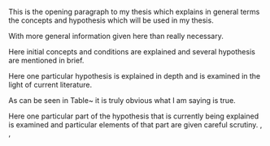\refsection
\chapter{GENERAL CONCLUSION}
\label{future-work}

This is the opening paragraph to my thesis which
explains in general terms the concepts and hypothesis
which will be used in my thesis.

With more general information given here than really
necessary.

\section{Summary And Discussion}

Here initial concepts and conditions are explained and
several hypothesis are mentioned in brief.

\subsection{Hypothesis}

Here one particular hypothesis is explained in depth
and is examined in the light of current literature.

As can be seen in Table~\ref{nothingelse} it is
truly obvious what I am saying is true.

\begin{sidewaystable} \centering
\isucaption{This table shows almost nothing but is a
sideways table and takes up a whole page by itself}
\label{nothingelse}
% Use: \begin{tabular{|lcc|} to put table in a box
\begin{tabular}{lcc} \hline
\textbf{Element} & \textbf{Control} & \textbf{Experimental} \\ \hline
Moon Rings & 1.23 & 3.38 \\
Moon Tides & 2.26 & 3.12 \\
Moon Walk & 3.33 & 9.29 \\ \hline
\end{tabular}
\end{sidewaystable}

\subsubsection{Parts of the hypothesis}

Here one particular part of the hypothesis that is 
currently being explained is examined and particular
elements of that part are given careful scrutiny. \cite{allen}, \cite{bruner}, \cite{struss}


\section{References}
\printbibliography[heading=none, section=6]
\endrefsection

